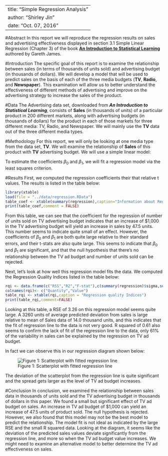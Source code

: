 
---
title: "Simple Regression Analysis"
author: "Shirley Jin"
date: "Oct. 07, 2016"
---

#Abstract
In this report we will reproduce the regression results on sales and advertising effectiveness displayed in section 3.1 Simple Linear Regression (Chapter 3) of the book [**An Introduction to Statistical Learning**](http://www-bcf.usc.edu/~gareth/ISL/) authored by Gareth James.

#Introduction
The specific goal of this report is to examine the relationship between sales (in terms of thousands of units sold) and advertising budget (in thousands of dollars). We will develop a model that will be used to predict sales on the basis of each of the three media budgets (**TV**, **Radio**, and **Newspaper**). This examination will allow us to better understand the effectiveness of different methods of advertising and improve on the advertising strategy to increase the sales of the product.

#Data
The Advertising data set, downloaded from _**An Introduction to Statistical Learning**_, consists of **Sales** (in thousands of units) of a particular product in 200 different markets, along with advertising budgets (in thousands of dollars) for the product in each of those markets for three different media: TV, Radio, and Newspaper. We will mainly use the **TV** data out of the three different media types.

#Methodology
For this report, we will only be looking at one media type from the data set, **TV**. We will examine the relationship of **Sales** of this product with **TV** advertising budget. We will use a simple linear model:
\begin{center}

 Sales  = $\beta_0$ + $\beta_1$ * TV

\end{center}
To estimate the coefficients $\beta_0$ and $\beta_1$, we will fit a regression model via the least squares criterion.

#Results
First, we computed the regression coefficients their that relative t values. The results is listed in the table below:
```r
library(xtable)
load(file = "../data/regression.RData")
table_coef <- xtable(summary(regression),caption="Information about Regression Coefficients")
print(table_coef,comment = FALSE)
```
From this table, we can see that the coefficient for the regression of number of units sold on TV advertising budget indicates that an increase of $1,000 in the TV advertising budget will yield an increase in sales by 47.5 units. This number seems to indicate quite small of an effect. However, the coefficients of $\beta_0$ and $\beta_1$ are both quite large relative to their standard errors, and their t-stats are also quite large. This seems to indicate that $\beta_0$ and $\beta_1$ are significant, and that the null hypothesis that there's no relationship between the TV ad budget and number of units sold can be rejected.

Next, let's look at how well this regression model fits the data. We computed the Regression Quality Indices listed in the table below:
```r
rqi <- data.frame(c("RSS","R2","F-stat"),c(summary(regression)$sigma,summary(regression)$r.squared,summary(regression)$fstatistic[1]))
colnames(rqi)<- c("Quantity","Value")
table_rqi <- xtable(rqi,caption = "Regression quality Indices")
print(table_rqi,comment=FALSE)
```
Looking at this table, a RSE of 3.26 on this regression model seems quite large. A 3260 units of average predicted deviation from sales is large relative to mean of Sales data of 14.0 thousand units, and this indicates that the fit of regression line to the data is not very good. R squared of 0.61 also seems to confirm the lack of fit of the regression line to the data, only 61% of the variability in sales can be explained by the regression on TV ad budget.

In fact we can observe this in our regression diagram shown below:

![Figure 1: Scatterplot with fitted regression line](../images/scatterplot-tv-sales.png)

The deviation of the scatterplot from the regression line is quite significant and the spread gets larger as the level of TV ad budget increases.

#Conclusion
In conclusion, we examined the relationship between sales data in thousands of units sold and the TV advertising budget in thousands of dollars in this paper. We found a small but significant effect of TV ad budget on sales. An increase in TV ad budget of $1,000 can yield an increase of 47.5 units of product sold. The null hypothesis is rejected. However, we also found that this model may not be the best model to predict the relationship. The model fit is not ideal as indicated by the large RSE and the small R squared data. Looking at the diagram, it seems like the deviation of the predicted sales values deviate significantly from the regression line, and more so when the TV ad budget value increases. We might need to examine an alternative model to better determine the TV ad effectiveness on sales.
